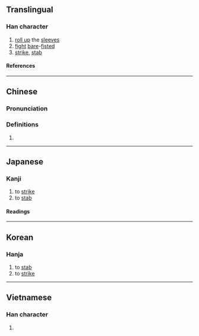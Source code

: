 {{character info/new}}
==Translingual==

===Han character===
{{Han char|rn=64|rad=手|as=09|sn=12|four=54011|canj=QTMV|ids=⿰扌甚}}

# [[roll up]] the [[sleeve]]s
# [[fight]] [[bare]]-[[fist]]ed
# [[strike]], [[stab]]

====References====
{{Han ref|kx=0442.030|dkj=12350|dj=0793.050|hdz=31911.080|uh=63D5}}

----

==Chinese==
{{zh-forms}}

===Pronunciation===
{{zh-pron
|m=zhèn
|m-s=
|dg=
|c=zam3
|c-t=
|g=
|h=pfs=
|j=
|mb=
|md=
|mn=
|mn-t=
|w=
|x=
|mc=y
|oc=y
|cat=n
}}

===Definitions===
{{zh-hanzi}}

# {{rfdef|zh}}

----

==Japanese==

===Kanji===
{{ja-kanji|grade=|rs=手09}}

# to [[strike]]
# to [[stab]]

====Readings====
{{ja-readings
|on=ちん
|kun=うつ, さす
}}

----

==Korean==

===Hanja===
{{ko-hanja|hangeul=[[침]]|eumhun=|rv=chim|mr=ch'im|y=chim}}

# to [[stab]]
# to [[strike]]

----

==Vietnamese==

===Han character===
{{vi-readings|rs=手09|reading=chạm}}

# {{rfdef|vi|sort=手09}}